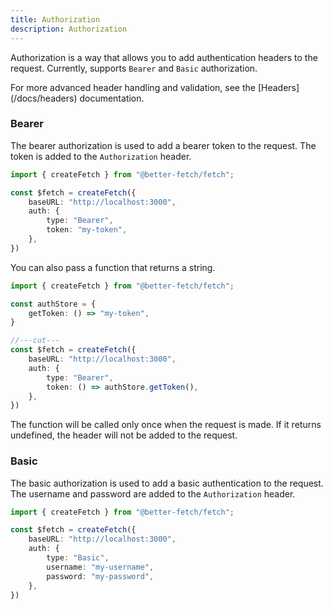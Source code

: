 ```yaml
---
title: Authorization
description: Authorization
---
```


Authorization is a way that allows you to add authentication headers to the request.
Currently, supports `Bearer` and `Basic` authorization.

<Callout type="info">
For more advanced header handling and validation, see the [Headers](/docs/headers) documentation.
</Callout>

### Bearer

The bearer authorization is used to add a bearer token to the request. The token is added to the `Authorization` header. 

```ts twoslash title="fetch.ts"
import { createFetch } from "@better-fetch/fetch";

const $fetch = createFetch({
    baseURL: "http://localhost:3000",
    auth: {
        type: "Bearer",
        token: "my-token",
    },
})
```

You can also pass a function that returns a string.

```ts twoslash title="fetch.ts"
import { createFetch } from "@better-fetch/fetch";

const authStore = {
    getToken: () => "my-token",
}

//---cut---
const $fetch = createFetch({
    baseURL: "http://localhost:3000",
    auth: {
        type: "Bearer",
        token: () => authStore.getToken(),
    },
})
```

<Callout type="info">
    The function will be called only once when the request is made. If it returns undefined, the header will not be added to the request.
</Callout>

### Basic

The basic authorization is used to add a basic authentication to the request. The username and password are added to the `Authorization` header.

```ts twoslash title="fetch.ts"
import { createFetch } from "@better-fetch/fetch";

const $fetch = createFetch({
    baseURL: "http://localhost:3000",
    auth: {
        type: "Basic",
        username: "my-username",
        password: "my-password",
    },
})
```